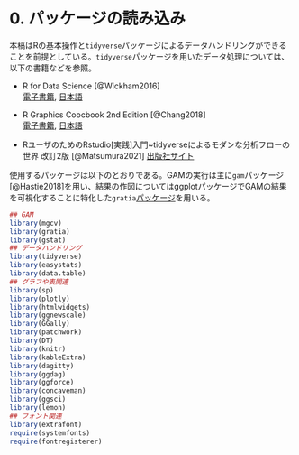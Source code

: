 # 0.  パッケージの読み込み {-}  
本稿はRの基本操作と`tidyverse`パッケージによるデータハンドリングができることを前提としている。`tidyverse`パッケージを用いたデータ処理については、以下の書籍などを参照。  

- R for Data Science [@Wickham2016]  
[電子書籍](https://r4ds.had.co.nz/), [日本語](https://www.oreilly.co.jp/books/9784873118147/)  

- R Graphics Coocbook 2nd Edition [@Chang2018]   
[電子書籍](https://r-graphics.org/), [日本語](https://www.oreilly.co.jp/books/9784873118925/)  

- RユーザのためのRstudio[実践]入門~tidyverseによるモダンな分析フローの世界 改訂2版 [@Matsumura2021] [出版社サイト](https://gihyo.jp/book/2021/978-4-297-12170-9)  

使用するパッケージは以下のとおりである。GAMの実行は主に`gam`パッケージ[@Hastie2018]を用い、結果の作図についてはggplotパッケージでGAMの結果を可視化することに特化した`gratia`[パッケージ](https://gavinsimpson.github.io/gratia/)を用いる。  

```r
## GAM
library(mgcv)
library(gratia)
library(gstat)
## データハンドリング
library(tidyverse)
library(easystats)
library(data.table)
## グラフや表関連
library(sp)
library(plotly)
library(htmlwidgets)
library(ggnewscale)
library(GGally)
library(patchwork)
library(DT)
library(knitr)
library(kableExtra)
library(dagitty)
library(ggdag)
library(ggforce)
library(concaveman)
library(ggsci)
library(lemon)
## フォント関連
library(extrafont)
require(systemfonts)
require(fontregisterer)
```